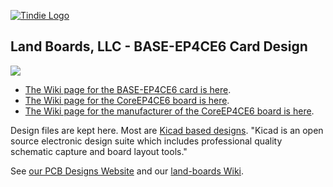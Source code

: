 <a href="https://www.tindie.com/store/land_boards/" >
<img src="http://land-boards.com/tindie/tindie-larges-v2.png" alt="Tindie Logo">
</img></a>

== Land Boards, LLC - BASE-EP4CE6 Card Design ==

<img src="http://land-boards.com/blwiki/images/0/0a/BASE-EP4CE6-800pxV-197.jpg"></img>

* [http://land-boards.com/blwiki/index.php?title=LED-32 The Wiki page for the BASE-EP4CE6 card is here].
* [http://land-boards.com/blwiki/index.php?title=EP4CE6E22C8N_FPGA_Board The Wiki page for the CoreEP4CE6 board is here].
* [https://www.waveshare.com/wiki/CoreEP4CE6 The Wiki page for the manufacturer of the CoreEP4CE6 board is here].

Design files are kept here. Most are [http://www.kicad-pcb.org/display/KICAD/KiCad+EDA+Software+Suite/ Kicad based designs].
"Kicad is an open source electronic design suite which includes professional quality schematic capture and board layout tools."

See [http://land-boards.com/content/ our PCB Designs Website] and our [http://land-boards.com/blwiki/ land-boards Wiki].

